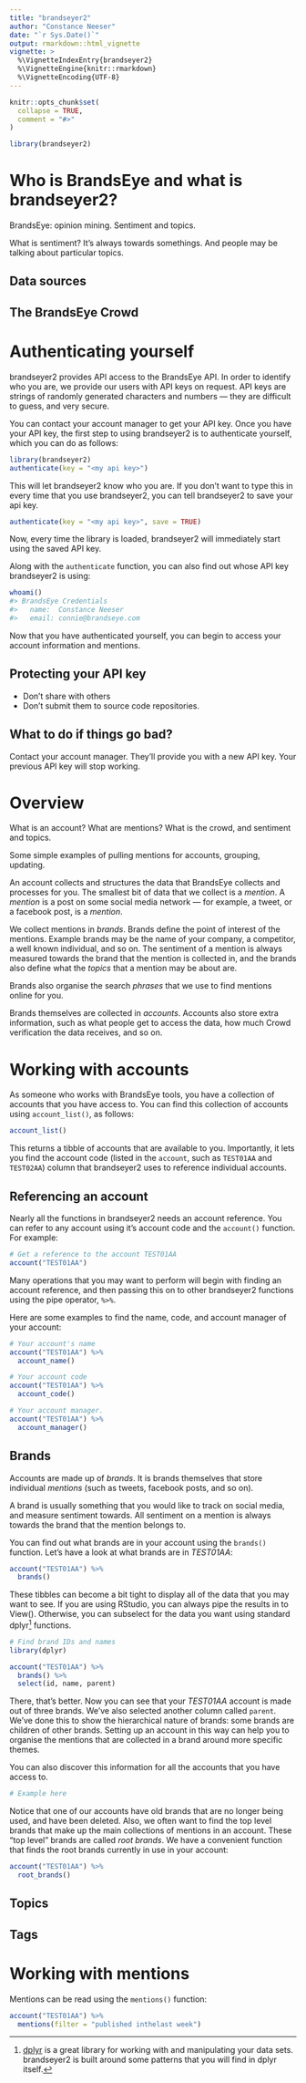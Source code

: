 ```yaml
---
title: "brandseyer2"
author: "Constance Neeser"
date: "`r Sys.Date()`"
output: rmarkdown::html_vignette
vignette: >
  %\VignetteIndexEntry{brandseyer2}
  %\VignetteEngine{knitr::rmarkdown}
  %\VignetteEncoding{UTF-8}
---
```


```r
knitr::opts_chunk$set(
  collapse = TRUE,
  comment = "#>"
)

library(brandseyer2)

```

# Who is BrandsEye and what is brandseyer2?

BrandsEye: opinion mining. Sentiment and topics. 

What is sentiment? It's always towards somethings. And people 
may be talking about particular topics. 

## Data sources

## The BrandsEye Crowd

# Authenticating yourself

brandseyer2 provides API access to the BrandsEye API. In order to identify who you 
are, we provide our users with API keys on request. API keys are strings of randomly
generated characters and numbers — they are difficult to guess, and very secure. 

You can contact your account manager to get your API key. Once you have your API key,
the first step to using brandseyer2 is to authenticate yourself, which you can
do as follows:

```r
library(brandseyer2)
authenticate(key = "<my api key>")
```

This will let brandseyer2 know who you are. If you don't want to type this in
every time that you use brandseyer2, you can tell brandseyer2 to save your api
key.

```r
authenticate(key = "<my api key>", save = TRUE)
```

Now, every time the library is loaded, brandseyer2 will immediately start using
the saved API key.

Along with the `authenticate` function, you can also find out whose API key
brandseyer2 is using:

```r
whoami()
#> BrandsEye Credentials
#>   name:  Constance Neeser
#>   email: connie@brandseye.com 
```

Now that you have authenticated yourself, you can begin to access your
account information and mentions.

## Protecting your API key

- Don't share with others
- Don't submit them to source code repositories.

## What to do if things go bad?

Contact your account manager. They'll provide you with a new API key.
Your previous API key will stop working. 

# Overview

What is an account? What are mentions? What is the crowd, and sentiment and topics. 

Some simple examples of pulling mentions for accounts, grouping, updating.

An account collects and structures the data that BrandsEye collects and processes for you.
The smallest bit of data that we collect is a _mention_. A _mention_ is a post
on some social media network — for example, a tweet, or a facebook post, is a _mention_. 

We collect mentions in _brands_. Brands define the point of interest of the mentions. 
Example brands may be the name of your company, a competitor, a well known individual,
and so on. The sentiment of a mention is always measured towards the brand that the 
mention is collected in, and the brands also define what the _topics_ that a mention
may be about are. 

Brands also organise the search _phrases_ that we use to find mentions online for you.

Brands themselves are collected in _accounts_. Accounts also store extra information,
such as what people get to access the data, how much Crowd verification the data receives,
and so on.

# Working with accounts

As someone who works with BrandsEye tools, you have a collection of accounts
that you have access to. You can find this collection of accounts using
`account_list()`, as follows:

```r
account_list()
```

This returns a tibble of accounts that are available to you. Importantly, 
it lets you find the account code (listed in the `account`, such as `TEST01AA` and `TEST02AA`) 
column that brandseyer2
uses to reference individual accounts.


## Referencing an account

Nearly all the functions in brandseyer2 needs an account reference. You can refer to any account
using it's account code and the `account()` function. For example:

```r
# Get a reference to the account TEST01AA
account("TEST01AA")
```

Many operations that you may want to perform will begin with finding an account
reference, and then passing this on to other brandseyer2 functions using the pipe operator, `%>%`.

Here are some examples to find the name, code, and account manager of your account:

```r
# Your account's name
account("TEST01AA") %>% 
  account_name()
```

```r
# Your account code
account("TEST01AA") %>% 
  account_code()
```

```r
# Your account manager.
account("TEST01AA") %>% 
  account_manager()
```


## Brands

Accounts are made up of _brands_. It is brands themselves that store individual _mentions_
(such as tweets, facebook posts, and so on). 

A brand is usually something that you would like to 
track on social media, and measure sentiment towards. All sentiment on a mention is always
towards the brand that the mention belongs to.

You can find out what brands are in your account using the `brands()` function. Let's have
a look at what brands are in _TEST01AA_:

```r
account("TEST01AA") %>% 
  brands()
```

These tibbles can become a bit tight to display all of the data that you may want to see. 
If you are using RStudio, you can always pipe the results in to View(). Otherwise, you can 
subselect for the data you want using standard dplyr[^1] functions.

```r
# Find brand IDs and names
library(dplyr)

account("TEST01AA") %>% 
  brands() %>% 
  select(id, name, parent)
```

There, that's better. Now you can see that your _TEST01AA_ account is made out of three
brands. We've also selected another column called `parent`. We've done this to show the
hierarchical nature of brands: some brands are children of other brands. Setting up an
account in this way can help you to organise the mentions that are collected in a brand
around more specific themes. 

You can also discover this information for all the accounts that you have
access to. 

```r
# Example here
```

Notice that one of our accounts have old brands that are no longer being used,
and have been deleted. Also, we often want to find the top level brands that
make up the main collections of mentions in an account. These "top level" brands
are called _root brands_. We have a convenient function that finds the root brands
currently in use in your account:

```r
account("TEST01AA") %>% 
  root_brands()
```


## Topics

## Tags

# Working with mentions

Mentions can be read using the `mentions()` function:


```r
account("TEST01AA") %>% 
  mentions(filter = "published inthelast week")
```



[^1]: [dplyr](https://dplyr.tidyverse.org/) is a great library for working with and manipulating your data sets. brandseyer2 is built around some patterns that you will find in dplyr itself.
